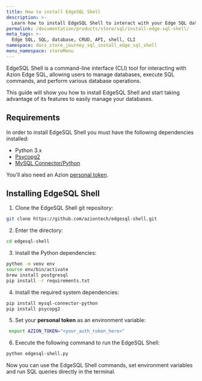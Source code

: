 ```yaml
---
title: How to install EdgeSQL Shell
description: >-
  Learn how to install EdgeSQL Shell to interact with your Edge SQL database.
permalink: /documentation/products/store/sql/install-edge-sql-shell/
meta_tags: >-
  Edge SQL, SQL, database, CRUD, API, shell, CLI
namespace: docs_store_journey_sql_install_edge_sql_shell
menu_namespace: storeMenu
---
```



EdgeSQL Shell is a command-line interface (CLI) tool for interacting with Azion Edge SQL, allowing users to manage databases, execute SQL commands, and perform various database operations.

This guide will show you how to install EdgeSQL Shell and start taking advantage of its features to easily manage your databases.

## Requirements

In order to install EdgeSQL Shell you must have the following dependencies installed:

-  Python 3.x
-  [Psycopg2](https://pypi.org/project/psycopg2/)
-  [MySQL Connector/Python](https://pypi.org/project/mysql-connector-python/)

You'll also need an Azion [personal token](/en/documentation/products/guides/personal-tokens/).

## Installing EdgeSQL Shell

1. Clone the EdgeSQL Shell git repository:

```sh
git clone https://github.com/aziontech/edgesql-shell.git
```

2. Enter the directory:

```sh
cd edgesql-shell
```

3. Install the Python dependencies:

```sh
python -m venv env
source env/bin/activate
brew install postgresql
pip install -r requirements.txt
```

4. Install the required system dependencies:

```sh
pip install mysql-connector-python
pip install psycopg2
```

5. Set your **personal token** as an environment variable:

```sh
 export AZION_TOKEN="<your_auth_token_here>"
```

6. Execute the following command to run the EdgeSQL Shell:

```sh
python edgesql-shell.py
```

Now you can use the EdgeSQL Shell commands, set environment variables and run SQL queries directly in the terminal.

<LinkButton link="/en/documentation/products/store/sql/edge-sql-shell-commands/" label="Go to EdgeSQL Shell commands reference" severity="secondary" />

